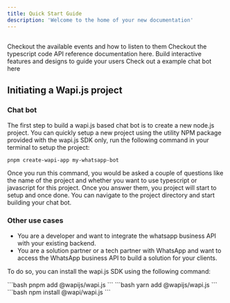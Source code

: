 ```yaml
---
title: Quick Start Guide
description: 'Welcome to the home of your new documentation'
---
```


## 


<CardGroup cols={2}>
  <Card
    title="Listen to events"
    icon="palette"
    href="/guide/building-your-application/event-handling"
  >
    Checkout the available events and how to listen to them
  </Card>
  <Card
    title="API Reference"
    icon="code"
    href="/api-reference"
  >
	Checkout the typescript code API reference documentation here.
  </Card>
  <Card
    title="Build Message Components"
    icon="screwdriver-wrench"
    href="/guide/building-your-application/building-message-components"
  >
    Build interactive features and designs to guide your users
  </Card>
  <Card
    title="Get Inspiration"
    icon="stars"
    href="https://github.com/sarthakjdev/wapi.js/tree/master/packages/example-chat-bot"
  >
    Check out a example chat bot here
  </Card>
</CardGroup>



## Initiating a Wapi.js project

### Chat bot

The first step to build a wapi.js based chat bot is to create a new node.js project. You can quickly setup a new project using the utility NPM package provided with the wapi.js SDK only, run the following command in your terminal to setup the project: 

```bash
pnpm create-wapi-app my-whatsapp-bot
```

<Check>Once you run this command, you would be asked a couple of questions like the name of the project and whether you want to use typescript or javascript for this project. Once you answer them, you project will start to setup and once done. You can navigate to the project directory and start building your chat bot.</Check>

### Other use cases


- You are a developer and want to integrate the whatsapp business API with your existing backend.
- You are a solution partner or a tech partner with WhatsApp and want to access the WhatsApp business API to build a solution for your clients.

To do so, you can install the wapi.js SDK using the following command:

<Tabs>
  <Tab title="pnpm">
    ```bash
    pnpm add @wapijs/wapi.js
    ```
  </Tab>
  <Tab title="yarn">
  ```bash
    yarn add @wapijs/wapi.js
    ```
  </Tab>
  <Tab title="npm">
  ```bash
    npm install @wapi/wapi.js
    ```
  </Tab>
</Tabs>

